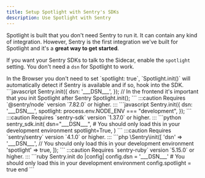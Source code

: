 ```yaml
---
title: Setup Spotlight with Sentry's SDKs
description: Use Spotlight with Sentry
---
```


Spotlight is built that you don't need Sentry to run it. 
It can contain any kind of integration. 
However, Sentry is the first integration we've built for Spotlight and it's a **great way to get started**.

If you want your Sentry SDKs to talk to the Sidecar, enable the `spotlight` setting.
You don't need a `dsn` for Spotlight to work.


<Tabs>
  <TabItem label="JavaScript (Browser)">
  In the Browser you don't need to set `spotlight: true`, `Spotlight.init()` will automatically detect if Sentry is available and if so, hook into the SDK.
  ```javascript 
    Sentry.init({
      dsn: '___DSN___',
    });
    // In the frontend it's important that you init Spotlight after Sentry
    Spotlight.init();
  ```
  </TabItem>
  <TabItem label="Node">
  :::caution
  Requires `@sentry/node` version `7.82.0` or higher.
  :::
  ```javascript
    Sentry.init({
        dsn: '___DSN___',
        spotlight: process.env.NODE_ENV === "development",
    });
  ```
  </TabItem>
  <TabItem label="Python">
  :::caution
  Requires `sentry-sdk` version `1.37.0` or higher.
  :::
  ```python 
    sentry_sdk.init(
        dsn="___DSN___",
        # You should only load this in your development environment
        spotlight=True,
    )
  ```
  </TabItem>
  <TabItem label="PHP">
  :::caution
  Requires `sentry/sentry` version `4.1.0` or higher.
  :::
  ```php 
    \Sentry\init([
        'dsn' => '___DSN___',
        // You should only load this in your development environment
        'spotlight' => true,
    ]);
  ```
  </TabItem>
  <TabItem label="Ruby">
  :::caution
  Requires `sentry-ruby` version `5.15.0` or higher.
  :::
  ```ruby 
    Sentry.init do |config|
        config.dsn = '___DSN___'
        # You should only load this in your development environment
        config.spotlight = true
    end
  ```
  </TabItem>
</Tabs>
